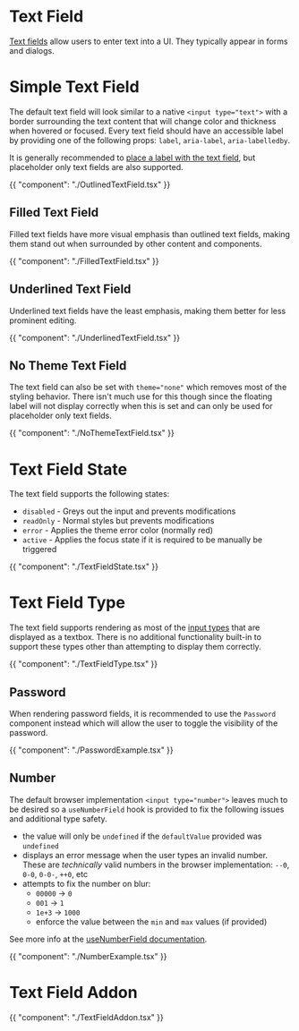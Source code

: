 # Text Field

[Text fields](https://m2.material.io/components/text-fields#usage) allow users
to enter text into a UI. They typically appear in forms and dialogs.

# Simple Text Field

The default text field will look similar to a native `<input type="text">`
with a border surrounding the text content that will change color and thickness
when hovered or focused. Every text field should have an accessible label by
providing one of the following props: `label`, `aria-label`, `aria-labelledby`.

It is generally recommended to
[place a label with the text field](https://m2.material.io/components/text-fields#research),
but placeholder only text fields are also supported.

{{ "component": "./OutlinedTextField.tsx" }}

## Filled Text Field

Filled text fields have more visual emphasis than outlined text fields, making
them stand out when surrounded by other content and components.

{{ "component": "./FilledTextField.tsx" }}

## Underlined Text Field

Underlined text fields have the least emphasis, making them better for less
prominent editing.

{{ "component": "./UnderlinedTextField.tsx" }}

## No Theme Text Field

The text field can also be set with `theme="none"` which removes most of the
styling behavior. There isn't much use for this though since the floating label
will not display correctly when this is set and can only be used for placeholder
only text fields.

{{ "component": "./NoThemeTextField.tsx" }}

# Text Field State

The text field supports the following states:

- `disabled` - Greys out the input and prevents modifications
- `readOnly` - Normal styles but prevents modifications
- `error` - Applies the theme error color (normally red)
- `active` - Applies the focus state if it is required to be manually be
  triggered

{{ "component": "./TextFieldState.tsx" }}

# Text Field Type

The text field supports rendering as most of the [input types](https://developer.mozilla.org/en-US/docs/Web/HTML/Element/input#input_types)
that are displayed as a textbox. There is no additional functionality built-in
to support these types other than attempting to display them correctly.

{{ "component": "./TextFieldType.tsx" }}

## Password

When rendering password fields, it is recommended to use the `Password`
component instead which will allow the user to toggle the visibility of the
password.

{{ "component": "./PasswordExample.tsx" }}

## Number

The default browser implementation `<input type="number">` leaves much to be
desired so a `useNumberField` hook is provided to fix the following issues and
additional type safety.

- the value will only be `undefined` if the `defaultValue` provided was
  `undefined`
- displays an error message when the user types an invalid number. These are
  _technically_ valid numbers in the browser implementation: `--0`, `0-0`,
  `0-0-`, `++0`, etc
- attempts to fix the number on blur:
  - `00000` -> `0`
  - `001` -> `1`
  - `1e+3` -> `1000`
  - enforce the value between the `min` and `max` values (if provided)

See more info at the [useNumberField documentation](/hooks/use-number-field).

{{ "component": "./NumberExample.tsx" }}

# Text Field Addon

{{ "component": "./TextFieldAddon.tsx" }}
